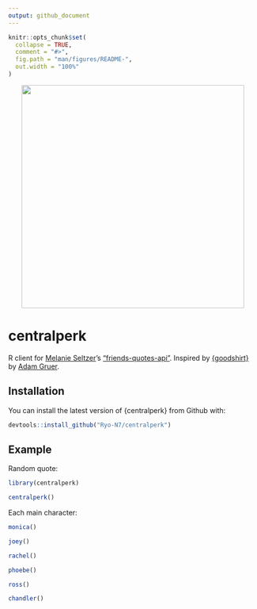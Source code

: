 ```yaml
---
output: github_document
---
```


<!-- README.md is generated from README.Rmd. Please edit that file -->

```r
knitr::opts_chunk$set(
  collapse = TRUE,
  comment = "#>",
  fig.path = "man/figures/README-",
  out.width = "100%"
)
```

<img src="https://i.imgur.com/zhTAyaZ.jpg" style="display: block; margin: auto;" width = "450" />

# centralperk

<!-- badges: start -->
<!-- badges: end -->

R client for [Melanie Seltzer](https://github.com/melanieseltzer)'s ["friends-quotes-api"](https://friends-quotes-api.herokuapp.com/). Inspired by [{goodshirt}](https://github.com/adam-gruer/goodshirt) by [Adam Gruer](https://github.com/adam-gruer). 

## Installation

You can install the latest version of {centralperk} from Github with:

``` r
devtools::install_github("Ryo-N7/centralperk")
```

## Example

Random quote:

```r
library(centralperk)

centralperk()
```

Each main character:

```r
monica()

joey()

rachel()

phoebe()

ross()

chandler()
```

